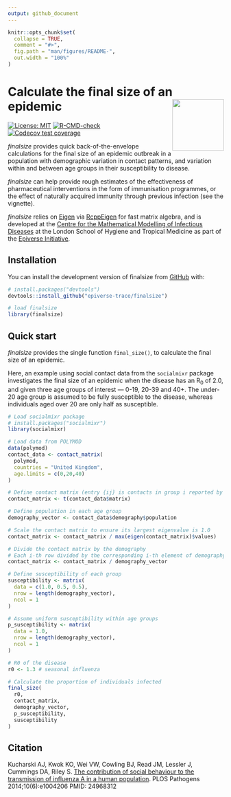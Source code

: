```yaml
---
output: github_document
---
```


```r
knitr::opts_chunk$set(
  collapse = TRUE,
  comment = "#>",
  fig.path = "man/figures/README-",
  out.width = "100%"
)
```

# Calculate the final size of an epidemic <img src="man/figures/logo.png" align="right" width="120"/>

<!-- badges: start -->
[![License: MIT](https://img.shields.io/badge/License-MIT-blue.svg)](https://opensource.org/licenses/MIT)
[![R-CMD-check](https://github.com/epiverse-trace/finalsize/actions/workflows/R-CMD-check.yaml/badge.svg)](https://github.com/epiverse-trace/finalsize/actions/workflows/R-CMD-check.yaml)
[![Codecov test coverage](https://codecov.io/gh/epiverse-trace/finalsize/branch/main/graph/badge.svg)](https://app.codecov.io/gh/epiverse-trace/finalsize?branch=main)
<!-- badges: end -->

_finalsize_ provides quick back-of-the-envelope calculations for the final size of an epidemic outbreak in a population with demographic variation in contact patterns, and variation within and between age groups in their susceptibility to disease.

_finalsize_ can help provide rough estimates of the effectiveness of pharmaceutical interventions in the form of immunisation programmes, or the effect of naturally acquired immunity through previous infection (see the vignette).

_finalsize_ relies on [Eigen](https://eigen.tuxfamily.org/) via [RcppEigen](https://github.com/RcppCore/RcppEigen) for fast matrix algebra, and is developed at the [Centre for the Mathematical Modelling of Infectious Diseases](https://www.lshtm.ac.uk/research/centres/centre-mathematical-modelling-infectious-diseases) at the London School of Hygiene and Tropical Medicine as part of the [Epiverse Initiative](https://data.org/initiatives/epiverse/).

## Installation

You can install the development version of finalsize from [GitHub](https://github.com/) with:

``` r
# install.packages("devtools")
devtools::install_github("epiverse-trace/finalsize")

# load finalsize
library(finalsize)
```

## Quick start

_finalsize_ provides the single function `final_size()`, to calculate the final size of an epidemic.

Here, an example using social contact data from the `socialmixr` package investigates the final size of an epidemic when the disease has an R<sub>0</sub> of 2.0, and given three age groups of interest --- 0-19, 20-39 and 40+.
The under-20 age group is assumed to be fully susceptible to the disease, whereas individuals aged over 20 are only half as susceptible.

```r
# Load socialmixr package
# install.packages("socialmixr")
library(socialmixr)

# Load data from POLYMOD
data(polymod)
contact_data <- contact_matrix(
  polymod, 
  countries = "United Kingdom", 
  age.limits = c(0,20,40)
)

# Define contact matrix (entry {ij} is contacts in group i reported by group j)
contact_matrix <- t(contact_data$matrix)

# Define population in each age group
demography_vector <- contact_data$demography$population

# Scale the contact matrix to ensure its largest eigenvalue is 1.0
contact_matrix <- contact_matrix / max(eigen(contact_matrix)$values)

# Divide the contact matrix by the demography
# Each i-th row divided by the corresponding i-th element of demography
contact_matrix <- contact_matrix / demography_vector

# Define susceptibility of each group
susceptibility <- matrix(
  data = c(1.0, 0.5, 0.5),
  nrow = length(demography_vector),
  ncol = 1
)

# Assume uniform susceptibility within age groups
p_susceptibility <- matrix(
  data = 1.0,
  nrow = length(demography_vector),
  ncol = 1
)

# R0 of the disease
r0 <- 1.3 # seasonal influenza

# Calculate the proportion of individuals infected
final_size(
  r0,
  contact_matrix,
  demography_vector,
  p_susceptibility,
  susceptibility
)
```

## Citation

Kucharski AJ, Kwok KO, Wei VW, Cowling BJ, Read JM, Lessler J, Cummings DA, Riley S. [The contribution of social behaviour to the transmission of influenza A in a human population](http://journals.plos.org/plospathogens/article?id=10.1371/journal.ppat.1004206). PLOS Pathogens 2014;10(6):e1004206 PMID: 24968312

